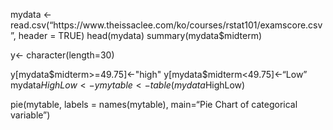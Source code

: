 mydata <- read.csv("https://www.theissaclee.com/ko/courses/rstat101/examscore.csv", header = TRUE)
head(mydata)
summary(mydata$midterm)

y<- character(length=30)

y[mydata$midterm>=49.75]<-"high"
y[mydata$midterm<49.75]<-"Low"
mydata$HighLow<-y
mytable<-table(mydata$HighLow)


pie(mytable,
    labels = names(mytable),
    main="Pie Chart of categorical variable")

